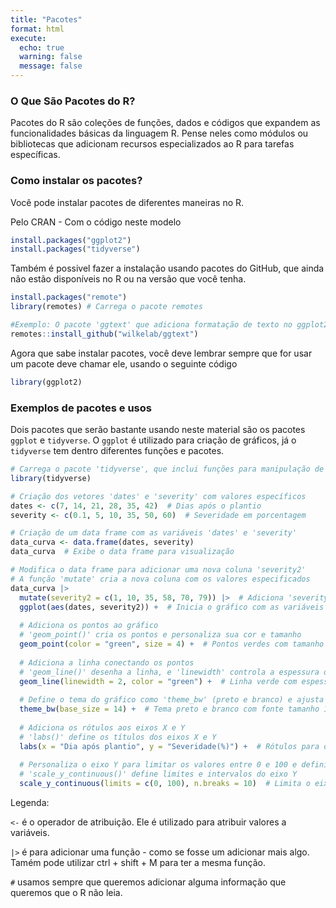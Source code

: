 ```yaml
---
title: "Pacotes"
format: html
execute:
  echo: true
  warning: false
  message: false
---
```


### O Que São Pacotes do R?

Pacotes do R são coleções de funções, dados e códigos que expandem as funcionalidades básicas da linguagem R. Pense neles como módulos ou bibliotecas que adicionam recursos especializados ao R para tarefas específicas.

### Como instalar os pacotes?

Você pode instalar pacotes de diferentes maneiras no R.

Pelo CRAN - Com o código neste modelo

```r
install.packages("ggplot2")
install.packages("tidyverse")
```

Também é possivel fazer a instalação usando pacotes do GitHub, que ainda não estão disponíveis no R ou na versão que você tenha.

```r
install.packages("remote")
library(remotes) # Carrega o pacote remotes

#Exemplo: O pacote 'ggtext' que adiciona formatação de texto no ggplot2
remotes::install_github("wilkelab/ggtext")
```

Agora que sabe instalar pacotes, você deve lembrar sempre que for usar um pacote deve chamar ele, usando o seguinte código

```r
library(ggplot2)

```

### Exemplos de pacotes e usos

Dois pacotes que serão bastante usando neste material são os pacotes `ggplot` e `tidyverse`. O `ggplot` é utilizado para criação de gráficos, já o `tidyverse` tem dentro diferentes funções e pacotes.

```r
# Carrega o pacote 'tidyverse', que inclui funções para manipulação de dados (dplyr) e visualização (ggplot2)
library(tidyverse)

# Criação dos vetores 'dates' e 'severity' com valores específicos
dates <- c(7, 14, 21, 28, 35, 42)  # Dias após o plantio
severity <- c(0.1, 5, 10, 35, 50, 60)  # Severidade em porcentagem

# Criação de um data frame com as variáveis 'dates' e 'severity'
data_curva <- data.frame(dates, severity)
data_curva  # Exibe o data frame para visualização

# Modifica o data frame para adicionar uma nova coluna 'severity2'
# A função 'mutate' cria a nova coluna com os valores especificados
data_curva |> 
  mutate(severity2 = c(1, 10, 35, 58, 70, 79)) |>  # Adiciona 'severity2' ao data frame
  ggplot(aes(dates, severity2)) +  # Inicia o gráfico com as variáveis 'dates' e 'severity2'
  
  # Adiciona os pontos ao gráfico
  # 'geom_point()' cria os pontos e personaliza sua cor e tamanho
  geom_point(color = "green", size = 4) +  # Pontos verdes com tamanho 4
  
  # Adiciona a linha conectando os pontos
  # 'geom_line()' desenha a linha, e 'linewidth' controla a espessura da linha
  geom_line(linewidth = 2, color = "green") +  # Linha verde com espessura 2
  
  # Define o tema do gráfico como 'theme_bw' (preto e branco) e ajusta o tamanho da fonte base
  theme_bw(base_size = 14) +  # Tema preto e branco com fonte tamanho 14
  
  # Adiciona os rótulos aos eixos X e Y
  # 'labs()' define os títulos dos eixos X e Y
  labs(x = "Dia após plantio", y = "Severidade(%)") +  # Rótulos para os eixos
  
  # Personaliza o eixo Y para limitar os valores entre 0 e 100 e definir o número de divisões
  # 'scale_y_continuous()' define limites e intervalos do eixo Y
  scale_y_continuous(limits = c(0, 100), n.breaks = 10)  # Limita o eixo Y entre 0 e 100, com 10 divisões


```

Legenda:

`<-` é o operador de atribuição. Ele é utilizado para atribuir valores a variáveis.

`|>` é para adicionar uma função - como se fosse um adicionar mais algo. Tamém pode utilizar ctrl + shift + M para ter a mesma função.

`#` usamos sempre que queremos adicionar alguma informação que queremos que o R não leia.

